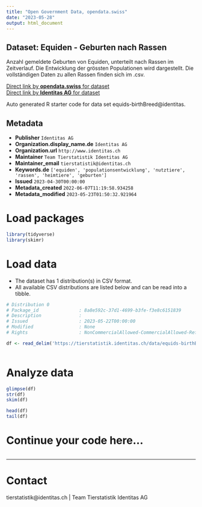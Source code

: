 ```yaml
---
title: "Open Government Data, opendata.swiss"
date: "2023-05-28"
output: html_document
---
```


## Dataset: Equiden - Geburten nach Rassen

Anzahl gemeldete Geburten von Equiden, unterteilt nach Rassen im Zeitverlauf. Die Entwicklung der grössten Populationen wird dargestellt. Die vollständigen Daten zu allen Rassen finden sich im .csv.

[Direct link by **opendata.swiss** for dataset](https://opendata.swiss/de/dataset/equiden-geburten-nach-rassen)<br>
[Direct link by **Identitas AG** for dataset](https://tierstatistik.identitas.ch/)

Auto generated R starter code for data set equids-birthBreed@identitas.

## Metadata

- **Publisher** `Identitas AG`
- **Organization.display_name.de** `Identitas AG`
- **Organization.url** `http://www.identitas.ch`
- **Maintainer** `Team Tierstatistik Identitas AG`
- **Maintainer_email** `tierstatistik@identitas.ch`
- **Keywords.de** `['equiden', 'populationsentwicklung', 'nutztiere', 'rassen', 'heimtiere', 'geburten']`
- **Issued** `2023-04-30T00:00:00`
- **Metadata_created** `2022-06-07T11:19:58.934258`
- **Metadata_modified** `2023-05-23T01:50:32.921964`


# Load packages

```r

library(tidyverse)
library(skimr)

```

# Load data

-   The dataset has 1 distribution(s) in CSV format.
-   All available CSV distributions are listed below and can be read into a tibble.

```r

# Distribution 0
# Package_id               : 8a8e592c-37d1-4699-b3fe-f3e8c6151839
# Description              : 
# Issued                   : 2023-05-22T00:00:00
# Modified                 : None
# Rights                   : NonCommercialAllowed-CommercialAllowed-ReferenceRequired

df <- read_delim('https://tierstatistik.identitas.ch/data/equids-birthBreed.csv')



```

# Analyze data

```r

glimpse(df)
str(df)
skim(df)

head(df)
tail(df)

```

# Continue your code here...

```r

```

------------------------------------------------------------------------

# Contact

tierstatistik@identitas.ch | Team Tierstatistik Identitas AG
